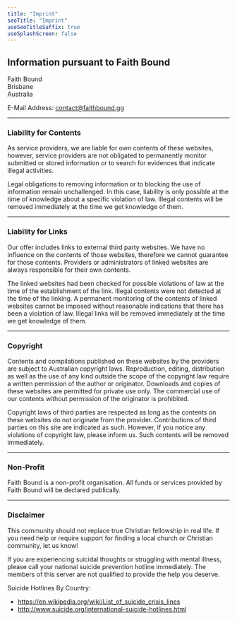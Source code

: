 ```yaml
---
title: "Imprint"
seoTitle: "Imprint"
useSeoTitleSuffix: true
useSplashScreen: false
---
```



## Information pursuant to Faith Bound

Faith Bound<br />
Brisbane<br />
Australia

E-Mail Address: <Underlining highlight>contact@faithbound.gg</Underlining>

---

### Liability for Contents

As service providers, we are liable for own contents of these websites, however, service providers are not obligated to permanently monitor submitted or stored information or to search for evidences that indicate illegal activities.

Legal obligations to removing information or to blocking the use of information remain unchallenged. In this case, liability is only possible at the time of knowledge about a specific violation of law. Illegal contents will be removed immediately at the time we get knowledge of them.

---

### Liability for Links

Our offer includes links to external third party websites. We have no influence on the contents of those websites, therefore we cannot guarantee for those contents. Providers or administrators of linked websites are always responsible for their own contents.

The linked websites had been checked for possible violations of law at the time of the establishment of the link. Illegal contents were not detected at the time of the linking. A permanent monitoring of the contents of linked websites cannot be imposed without reasonable indications that there has been a violation of law. Illegal links will be removed immediately at the time we get knowledge of them.

---

### Copyright

Contents and compilations published on these websites by the providers are subject to Australian copyright laws. Reproduction, editing, distribution as well as the use of any kind outside the scope of the copyright law require a written permission of the author or originator. Downloads and copies of these websites are permitted for private use only. The commercial use of our contents without permission of the originator is prohibited.

Copyright laws of third parties are respected as long as the contents on these websites do not originate from the provider. Contributions of third parties on this site are indicated as such. However, if you notice any violations of copyright law, please inform us. Such contents will be removed immediately.

---

### Non-Profit

Faith Bound is a non-profit organisation. All funds or services provided by Faith Bound will be declared publically.

---

### Disclaimer

This community should not replace true Christian fellowship in real life. If you need help or require support for finding a local church or Christian community, let us know!

If you are experiencing suicidal thoughts or struggling with mental illness, please call your national suicide prevention hotline immediately. The members of this server are not qualified to provide the help you deserve.

Suicide Hotlines By Country:

- https://en.wikipedia.org/wiki/List_of_suicide_crisis_lines
- http://www.suicide.org/international-suicide-hotlines.html
